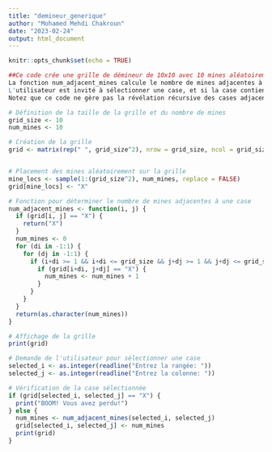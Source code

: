 ---
title: "demineur_generique"
author: "Mohamed Mehdi Chakroun"
date: "2023-02-24"
output: html_document
---

```{r setup, include=FALSE}
knitr::opts_chunk$set(echo = TRUE)
```

```{r}
##Ce code crée une grille de démineur de 10x10 avec 10 mines aléatoirement placées. 
La fonction num_adjacent_mines calcule le nombre de mines adjacentes à une case donnée, et la grille est affichée à l'utilisateur. 
L'utilisateur est invité à sélectionner une case, et si la case contient une mine, le jeu se termine, sinon le nombre de mines adjacentes est affiché.
Notez que ce code ne gère pas la révélation récursive des cases adjacentes à une case vide, ce qui serait nécessaire pour un vrai jeu de démineur.
```


```{r}
# Définition de la taille de la grille et du nombre de mines
grid_size <- 10
num_mines <- 10

# Création de la grille
grid <- matrix(rep(" ", grid_size^2), nrow = grid_size, ncol = grid_size)


# Placement des mines aléatoirement sur la grille
mine_locs <- sample(1:(grid_size^2), num_mines, replace = FALSE)
grid[mine_locs] <- "X"


```



```{r}
# Fonction pour déterminer le nombre de mines adjacentes à une case
num_adjacent_mines <- function(i, j) {
  if (grid[i, j] == "X") {
    return("X")
  }
  num_mines <- 0
  for (di in -1:1) {
    for (dj in -1:1) {
      if (i+di >= 1 && i+di <= grid_size && j+dj >= 1 && j+dj <= grid_size) {
        if (grid[i+di, j+dj] == "X") {
          num_mines <- num_mines + 1
        }
      }
    }
  }
  return(as.character(num_mines))
}
```

```{r}
# Affichage de la grille
print(grid)

```

```{r}
# Demande de l'utilisateur pour sélectionner une case
selected_i <- as.integer(readline("Entrez la rangée: "))
selected_j <- as.integer(readline("Entrez la colonne: "))

# Vérification de la case sélectionnée
if (grid[selected_i, selected_j] == "X") {
  print("BOOM! Vous avez perdu!")
} else {
  num_mines <- num_adjacent_mines(selected_i, selected_j)
  grid[selected_i, selected_j] <- num_mines
  print(grid)
}
```
